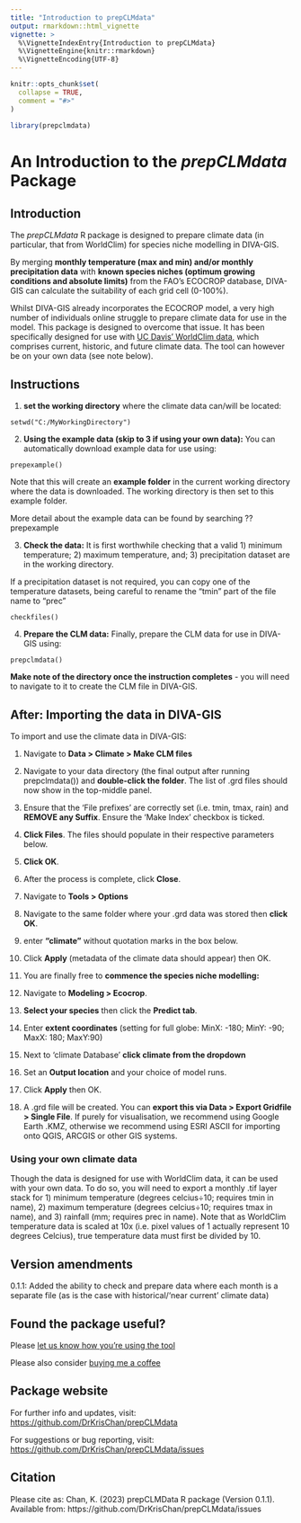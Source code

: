 ---
title: "Introduction to prepCLMdata"
output: rmarkdown::html_vignette
vignette: > 
  %\VignetteIndexEntry{Introduction to prepCLMdata}
  %\VignetteEngine{knitr::rmarkdown}
  %\VignetteEncoding{UTF-8}
---

```{r, include = FALSE}
knitr::opts_chunk$set(
  collapse = TRUE,
  comment = "#>"
)
```

```{r setup}
library(prepclmdata)
```

# An Introduction to the *prepCLMdata* Package #

## Introduction ##

The *prepCLMdata* R package is designed to prepare climate data (in particular, that from WorldClim) for species niche modelling in DIVA-GIS. 

By merging **monthly temperature (max and min) and/or monthly precipitation data** with **known species niches (optimum growing conditions and absolute limits)** from the FAO's ECOCROP database, DIVA-GIS can calculate the suitability of each grid cell (0-100%). 

Whilst DIVA-GIS already incorporates the ECOCROP model, a very high number of individuals online struggle to prepare climate data for use in the model. This package is designed to overcome that issue. It has been specifically designed for use with [UC Davis' WorldClim data](https://www.worldclim.org/), which comprises current, historic, and future climate data. The tool can however be on your own data (see note below).

## Instructions ##
1. **set the working directory** where the climate data can/will be located:
```
setwd("C:/MyWorkingDirectory")
```

2. **Using the example data (skip to 3 if using your own data):**
You can automatically download example data for use using:
```
prepexample()
```
Note that this will create an **example folder** in the current working directory where the data is downloaded. The working directory is then set to this example folder.

More detail about the example data can be found by searching ??prepexample

3. **Check the data:**
It is first worthwhile checking that a valid 1) minimum temperature; 2) maximum temperature, and; 3) precipitation dataset are in the working directory. 

If a precipitation dataset is not required, you can copy one of the temperature datasets, being careful to rename the "tmin" part of the file name to "prec"
```
checkfiles()
```

4. **Prepare the CLM data:**
Finally, prepare the CLM data for use in DIVA-GIS using:
```
prepclmdata()
```

**Make note of the directory once the instruction completes** - you will need to navigate to it to create the CLM file in DIVA-GIS.

## After: Importing the data in DIVA-GIS ##

To import and use the climate data in DIVA-GIS:

1. Navigate to **Data > Climate > Make CLM files**

2. Navigate to your data directory (the final output after running prepclmdata()) and **double-click the folder**. The list of .grd files should now show in the top-middle panel.

3. Ensure that the 'File prefixes' are correctly set (i.e. tmin, tmax, rain) and **REMOVE any Suffix**. Ensure the 'Make Index' checkbox is ticked.

4. **Click Files**. The files should populate in their respective parameters below.

5. **Click OK**.

6. After the process is complete, click **Close**.

7. Navigate to **Tools > Options**

8. Navigate to the same folder where your .grd data was stored then **click OK**.

9. enter **"climate"** without quotation marks in the box below.

10. Click **Apply** (metadata of the climate data should appear) then OK.

11. You are finally free to **commence the species niche modelling:**

12. Navigate to **Modeling > Ecocrop**. 

13. **Select your species** then click the **Predict tab**.

14. Enter **extent coordinates** (setting for full globe: MinX: -180; MinY: -90; MaxX: 180; MaxY:90)

15. Next to 'climate Database' **click climate from the dropdown**

16. Set an **Output location** and your choice of model runs.

17. Click **Apply** then OK.

18. A .grd file will be created. You can **export this via Data > Export Gridfile > Single File**. If purely for visualisation, we recommend using Google Earth .KMZ, otherwise we recommend using ESRI ASCII for importing onto QGIS, ARCGIS or other GIS systems.

### Using your own climate data ###

Though the data is designed for use with WorldClim data, it can be used with your own data. To do so, you will need to export a monthly .tif layer stack for 1) minimum temperature (degrees celcius÷10; requires tmin in name), 2) maximum temperature (degrees celcius÷10; requires tmax in name), and 3) rainfall (mm; requires prec in name). Note that as WorldClim temperature data is scaled at 10x (i.e. pixel values of 1 actually represent 10 degrees Celcius), true temperature data must first be divided by 10.

## Version amendments ##

0.1.1: Added the ability to check and prepare data where each month is a separate file (as is the case with historical/'near current' climate data)

## Found the package useful? ##

Please [let us know how you're using the tool](https://forms.office.com/e/KPkkmMnu8s)

Please also consider [buying me a coffee](https://ko-fi.com/krischan)

## Package website ##

For further info and updates, visit: [https://github.com/DrKrisChan/prepCLMdata](https://github.com/DrKrisChan/prepCLMdata)

For suggestions or bug reporting, visit: [https://github.com/DrKrisChan/prepCLMdata/issues](https://github.com/DrKrisChan/prepCLMdata/issues)

## Citation ##

Please cite as:
Chan, K. (2023) prepCLMData R package (Version 0.1.1). Available from: https://github.com/DrKrisChan/prepCLMdata/issues
